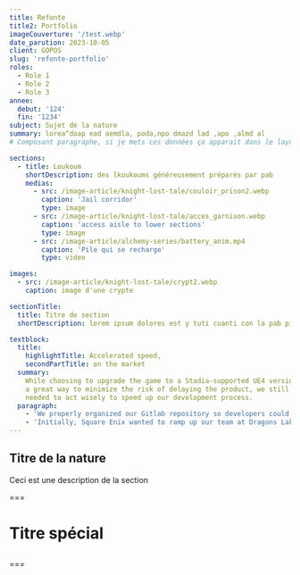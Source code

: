 ```yaml
---
title: Refonte
title2: Portfolio
imageCouverture: '/test.webp'
date_parution: 2023-10-05
client: GOPOS
slug: 'refonte-portfolio'
roles:
  - Role 1
  - Role 2
  - Role 3
annee:
  debut: '124'
  fin: '1234'
subject: Sujet de la nature
summary: lorea^doap ead aemdla, poda,npo dmazd lad ,apo ,almd al
# Composant paragraphe, si je mets ces données ça apparait dans le layout

sections:
  - title: Loukoum
    shortDescription: des lkoukoums généreusement préparés par pab
    medias:
      - src: /image-article/knight-lost-tale/couloir_prison2.webp
        caption: 'Jail corridor'
        type: image
      - src: /image-article/knight-lost-tale/acces_garnison.webp
        caption: 'access aisle to lower sections'
        type: image
      - src: /image-article/alchemy-series/battery_anim.mp4
        caption: 'Pile qui se recharge'
        type: video

images:
  - src: /image-article/knight-lost-tale/crypt2.webp
    caption: image d'une crypte

sectionTitle:
  title: Titre de section
  shortDescription: lorem ipsum dolores est y tuti cuanti con la pab pizza et si multiplos pabneau solaires

textblock:
  title:
    highlightTitle: Accelerated speed,
    secondPartTitle: on the market
  summary:
    While choosing to upgrade the game to a Stadia-supported UE4 version was
    a great way to minimize the risk of delaying the product, we still
    needed to act wisely to speed up our development process.
  paragraph:
    - 'We properly organized our Gitlab repository so developers could commit code to a test branch first and push it to the main branch only after it successfully passes the review. We also created a wiki to share information with our team and make new people quickly jump into the project. We worked efficiently during development as well. For example, Dontnod implemented a custom engine to achieve cinema-quality 3D animation. Given that the conventional way of porting this functionality to a new platform would not allow us to achieve the desired acceleration in delivery, we optimized our pipeline to decrease the amount of work needed to move the animation to the new platforms.'
    - 'Initially, Square Enix wanted to ramp up our team at Dragons Lake gradually to tackle increasing complexity. But because we did a great job at organizing and managing our work process, they decided to get a bigger team from the start. Life Is Strange 2 game porting was handled by a team of several engineers working in parallel to build independent game modules. We established goals, tracked progress, and accomplished project objectives in a timely manner. In fact, our approach to work and effective risk management resulted in a fast time to market. We accomplished major milestones ahead of schedule and spent the rest of the time fixing bugs and optimizing performance.'
---
```



## Titre de la nature

Ceci est une description de la section

<ArticleImage
  src='/image-article/knight-lost-tale/acces_garnison.webp'
  alt='langouste'
/>
<ArticleImage
  src='/image-article/knight-lost-tale/acces_garnison.webp'
  alt='langouste'
/>

<ArticleSectionTitle
  title='test titre section'
  shortDescription="ceci est une description d'une section"
/>

===

# Titre spécial

##

===
